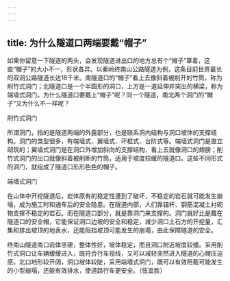 ```yaml
---
---
---
```

title: 为什么隧道口两端要戴“帽子”
---




如果你留意一下隧道的两头，会发现隧道进出口的地方总有个“帽子”罩着，这些“帽子”的大小不一，形状各异。以秦岭终南山公路隧道为例，这条目前世界最长的双洞公路隧道长达18千米。南隧道口的“帽子”看上去像斜着被削开的竹筒，称为削竹式洞门；北隧道口是一个半圆形的洞口，上方是一道延伸并突出的横梁，称为端墙式洞门。为什么隧道口要戴上“帽子”呢？同一个隧道，南北两个洞门的“帽子”又为什么不一样呢？

削竹式洞门



所谓洞门，指的是隧道两端的外露部分，也是联系洞内结构与洞口坡体的支撑结构。洞门的类型很多，有端墙式、翼墙式、环框式、台阶式等。端墙式洞门是直立砌筑的；翼墙式洞门是在洞口外增加斜向的支撑结构，看上去就像洞口的翅膀；削竹式洞门的出口就像斜着被削断的竹筒，适用于坡度较缓的隧道口。这些不同形式的洞门，就组成了隧道口形形色色的帽子。

端墙式洞门



在山体中开挖隧道后，岩体原有的稳定性遭到了破坏，不稳定的岩石就可能发生崩塌，成为施工时和通车后的安全隐患。在隧道内部，人们靠锚杆、钢筋混凝土衬砌物支撑不稳定的岩石。而在隧道口部分，就是靠洞门来支撑的。洞门就好比是戴在隧道口的安全帽，它能保证洞口边坡的安全和稳定，减少洞口土石方的开挖量，汇集和排出坡顶的地表水，还能阻挡坡顶可能发生的崩塌，由此保障隧道的安全。

终南山隧道南口岩体坚硬，整体性好，坡体稳定，而且洞口附近坡度较缓。采用削竹式洞口让车辆缓缓进入，既符合行车视线，又可以减轻突然进入隧道的心理压迫感。北口地形较开阔，洞口坡体较陡，采用端墙式洞门，既可以有效阻截可能发生的小型崩塌，还能有效排水，使道路行车更安全。（伍宜胜）